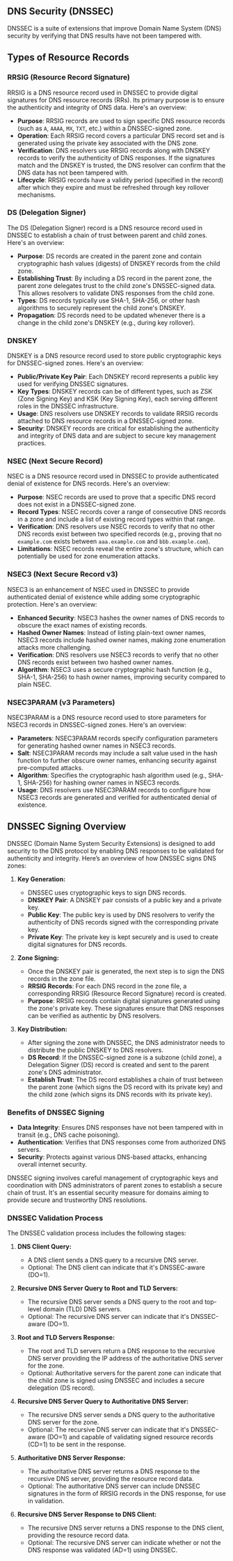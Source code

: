 
<ChatWindow />

## DNS Security (DNSSEC)

DNSSEC is a suite of extensions that improve Domain Name System (DNS) security by verifying that DNS results have not been tampered with.

## Types of Resource Records

### RRSIG (Resource Record Signature)

RRSIG is a DNS resource record used in DNSSEC to provide digital signatures for DNS resource records (RRs). Its primary purpose is to ensure the authenticity and integrity of DNS data. Here's an overview:

- **Purpose**: RRSIG records are used to sign specific DNS resource records (such as `A`, `AAAA`, `MX`, `TXT`, etc.) within a DNSSEC-signed zone.
- **Operation**: Each RRSIG record covers a particular DNS record set and is generated using the private key associated with the DNS zone.
- **Verification**: DNS resolvers use RRSIG records along with DNSKEY records to verify the authenticity of DNS responses. If the signatures match and the DNSKEY is trusted, the DNS resolver can confirm that the DNS data has not been tampered with.
- **Lifecycle**: RRSIG records have a validity period (specified in the record) after which they expire and must be refreshed through key rollover mechanisms.

### DS (Delegation Signer)

The DS (Delegation Signer) record is a DNS resource record used in DNSSEC to establish a chain of trust between parent and child zones. Here's an overview:

- **Purpose**: DS records are created in the parent zone and contain cryptographic hash values (digests) of DNSKEY records from the child zone.
- **Establishing Trust**: By including a DS record in the parent zone, the parent zone delegates trust to the child zone's DNSSEC-signed data. This allows resolvers to validate DNS responses from the child zone.
- **Types**: DS records typically use SHA-1, SHA-256, or other hash algorithms to securely represent the child zone's DNSKEY.
- **Propagation**: DS records need to be updated whenever there is a change in the child zone's DNSKEY (e.g., during key rollover).

### DNSKEY

DNSKEY is a DNS resource record used to store public cryptographic keys for DNSSEC-signed zones. Here's an overview:

- **Public/Private Key Pair**: Each DNSKEY record represents a public key used for verifying DNSSEC signatures.
- **Key Types**: DNSKEY records can be of different types, such as ZSK (Zone Signing Key) and KSK (Key Signing Key), each serving different roles in the DNSSEC infrastructure.
- **Usage**: DNS resolvers use DNSKEY records to validate RRSIG records attached to DNS resource records in a DNSSEC-signed zone.
- **Security**: DNSKEY records are critical for establishing the authenticity and integrity of DNS data and are subject to secure key management practices.

### NSEC (Next Secure Record)

NSEC is a DNS resource record used in DNSSEC to provide authenticated denial of existence for DNS records. Here's an overview:

- **Purpose**: NSEC records are used to prove that a specific DNS record does not exist in a DNSSEC-signed zone.
- **Record Types**: NSEC records cover a range of consecutive DNS records in a zone and include a list of existing record types within that range.
- **Verification**: DNS resolvers use NSEC records to verify that no other DNS records exist between two specified records (e.g., proving that no `example.com` exists between `aaa.example.com` and `bbb.example.com`).
- **Limitations**: NSEC records reveal the entire zone's structure, which can potentially be used for zone enumeration attacks.

### NSEC3 (Next Secure Record v3)

NSEC3 is an enhancement of NSEC used in DNSSEC to provide authenticated denial of existence while adding some cryptographic protection. Here's an overview:

- **Enhanced Security**: NSEC3 hashes the owner names of DNS records to obscure the exact names of existing records.
- **Hashed Owner Names**: Instead of listing plain-text owner names, NSEC3 records include hashed owner names, making zone enumeration attacks more challenging.
- **Verification**: DNS resolvers use NSEC3 records to verify that no other DNS records exist between two hashed owner names.
- **Algorithm**: NSEC3 uses a secure cryptographic hash function (e.g., SHA-1, SHA-256) to hash owner names, improving security compared to plain NSEC.

### NSEC3PARAM (v3 Parameters)

NSEC3PARAM is a DNS resource record used to store parameters for NSEC3 records in DNSSEC-signed zones. Here's an overview:

- **Parameters**: NSEC3PARAM records specify configuration parameters for generating hashed owner names in NSEC3 records.
- **Salt**: NSEC3PARAM records may include a salt value used in the hash function to further obscure owner names, enhancing security against pre-computed attacks.
- **Algorithm**: Specifies the cryptographic hash algorithm used (e.g., SHA-1, SHA-256) for hashing owner names in NSEC3 records.
- **Usage**: DNS resolvers use NSEC3PARAM records to configure how NSEC3 records are generated and verified for authenticated denial of existence.

## DNSSEC Signing Overview

DNSSEC (Domain Name System Security Extensions) is designed to add security to the DNS protocol by enabling DNS responses to be validated for authenticity and integrity. Here’s an overview of how DNSSEC signs DNS zones:

1. **Key Generation:**

   - DNSSEC uses cryptographic keys to sign DNS records.
   - **DNSKEY Pair**: A DNSKEY pair consists of a public key and a private key.
   - **Public Key**: The public key is used by DNS resolvers to verify the authenticity of DNS records signed with the corresponding private key.
   - **Private Key**: The private key is kept securely and is used to create digital signatures for DNS records.

2. **Zone Signing:**

   - Once the DNSKEY pair is generated, the next step is to sign the DNS records in the zone file.
   - **RRSIG Records**: For each DNS record in the zone file, a corresponding RRSIG (Resource Record Signature) record is created.
   - **Purpose**: RRSIG records contain digital signatures generated using the zone's private key. These signatures ensure that DNS responses can be verified as authentic by DNS resolvers.

3. **Key Distribution:**
   - After signing the zone with DNSSEC, the DNS administrator needs to distribute the public DNSKEY to DNS resolvers.
   - **DS Record**: If the DNSSEC-signed zone is a subzone (child zone), a Delegation Signer (DS) record is created and sent to the parent zone's DNS administrator.
   - **Establish Trust**: The DS record establishes a chain of trust between the parent zone (which signs the DS record with its private key) and the child zone (which signs its DNS records with its private key).

### Benefits of DNSSEC Signing

- **Data Integrity**: Ensures DNS responses have not been tampered with in transit (e.g., DNS cache poisoning).
- **Authentication**: Verifies that DNS responses come from authorized DNS servers.
- **Security**: Protects against various DNS-based attacks, enhancing overall internet security.

DNSSEC signing involves careful management of cryptographic keys and coordination with DNS administrators of parent zones to establish a secure chain of trust. It's an essential security measure for domains aiming to provide secure and trustworthy DNS resolutions.

### DNSSEC Validation Process

The DNSSEC validation process includes the following stages:

1. **DNS Client Query:**

   - A DNS client sends a DNS query to a recursive DNS server.
   - Optional: The DNS client can indicate that it's DNSSEC-aware (DO=1).

2. **Recursive DNS Server Query to Root and TLD Servers:**

   - The recursive DNS server sends a DNS query to the root and top-level domain (TLD) DNS servers.
   - Optional: The recursive DNS server can indicate that it's DNSSEC-aware (DO=1).

3. **Root and TLD Servers Response:**

   - The root and TLD servers return a DNS response to the recursive DNS server providing the IP address of the authoritative DNS server for the zone.
   - Optional: Authoritative servers for the parent zone can indicate that the child zone is signed using DNSSEC and includes a secure delegation (DS record).

4. **Recursive DNS Server Query to Authoritative DNS Server:**

   - The recursive DNS server sends a DNS query to the authoritative DNS server for the zone.
   - Optional: The recursive DNS server can indicate that it's DNSSEC-aware (DO=1) and capable of validating signed resource records (CD=1) to be sent in the response.

5. **Authoritative DNS Server Response:**

   - The authoritative DNS server returns a DNS response to the recursive DNS server, providing the resource record data.
   - Optional: The authoritative DNS server can include DNSSEC signatures in the form of RRSIG records in the DNS response, for use in validation.

6. **Recursive DNS Server Response to DNS Client:**
   - The recursive DNS server returns a DNS response to the DNS client, providing the resource record data.
   - Optional: The recursive DNS server can indicate whether or not the DNS response was validated (AD=1) using DNSSEC.
